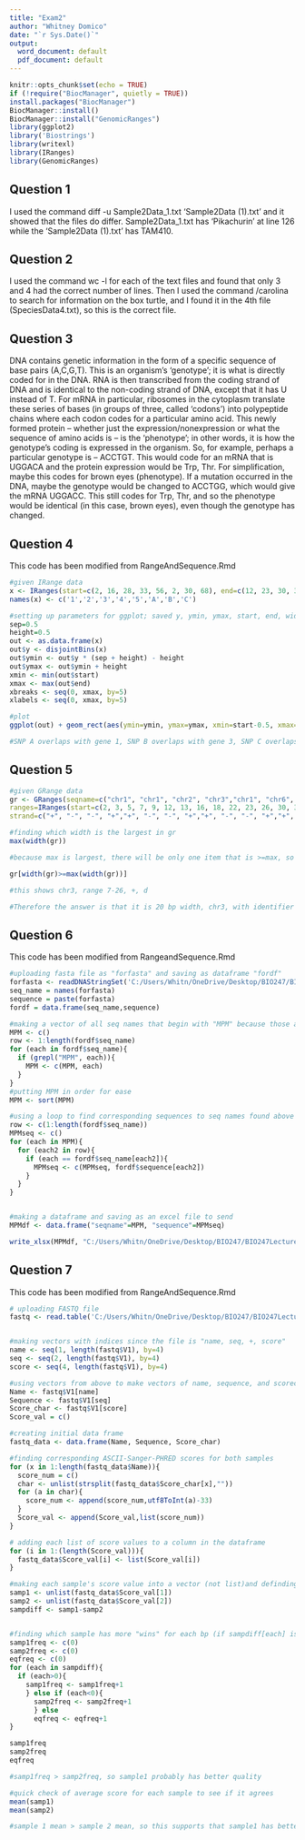 ---
title: "Exam2"
author: "Whitney Domico"
date: "`r Sys.Date()`"
output:
  word_document: default
  pdf_document: default
---

```{r setup, include=FALSE}
knitr::opts_chunk$set(echo = TRUE)
if (!require("BiocManager", quietly = TRUE))
install.packages("BiocManager")
BiocManager::install()
BiocManager::install("GenomicRanges")
library(ggplot2)
library('Biostrings')
library(writexl)
library(IRanges)
library(GenomicRanges)
```

## Question 1

I used the command diff -u Sample2Data_1.txt 'Sample2Data (1).txt' and it showed that the files do differ. Sample2Data_1.txt has 'Pikachurin' at line 126 while the 'Sample2Data (1).txt' has TAM410.

## Question 2

I used the command wc -l <filename> for each of the text files and found that only 3 and 4 had the correct number of lines. Then I used the command /carolina to search for information on the box turtle, and I found it in the 4th file (SpeciesData4.txt), so this is the correct file.


## Question 3
DNA contains genetic information in the form of a specific sequence of base pairs (A,C,G,T). This is an organism's 'genotype'; it is what is directly coded for in the DNA. RNA is then transcribed from the coding strand of DNA and is identical to the non-coding strand of DNA, except that it has U instead of T. For mRNA in particular, ribosomes in the cytoplasm translate these series of bases (in groups of three, called 'codons') into polypeptide chains where each codon codes for a particular amino acid. This newly formed protein -- whether just the expression/nonexpression or what the sequence of amino acids is -- is the 'phenotype'; in other words, it is how the genotype's coding is expressed in the organism. So, for example, perhaps a particular genotype is -- ACCTGT. This would code for an mRNA that is UGGACA and the protein expression would be Trp, Thr. For simplification, maybe this codes for brown eyes (phenotype). If a mutation occurred in the DNA, maybe the genotype would be changed to ACCTGG, which would give the mRNA UGGACC. This still codes for Trp, Thr, and so the phenotype would be identical (in this case, brown eyes), even though the genotype has changed.

## Question 4

This code has been modified from RangeAndSequence.Rmd
```{r include=TRUE}

#given IRange data
x <- IRanges(start=c(2, 16, 28, 33, 56, 2, 30, 68), end=c(12, 23, 30, 35, 70, 2, 30, 68))
names(x) <- c('1','2','3','4','5','A','B','C')

#setting up parameters for ggplot; saved y, ymin, ymax, start, end, width into df 'out' for simplicity
sep=0.5
height=0.5
out <- as.data.frame(x)
out$y <- disjointBins(x)
out$ymin <- out$y * (sep + height) - height
out$ymax <- out$ymin + height
xmin <- min(out$start)
xmax <- max(out$end)
xbreaks <- seq(0, xmax, by=5)
xlabels <- seq(0, xmax, by=5)

#plot
ggplot(out) + geom_rect(aes(ymin=ymin, ymax=ymax, xmin=start-0.5, xmax=end+0.5)) + geom_text(aes(x=start + width/2 - 0.5, y=ymin+(ymax-ymin)/2, label=names), size=8, color="grey") + scale_x_continuous(breaks=xbreaks, labels=xlabels) + xlab("") + ylab("") + theme(axis.text.y=element_blank()) + theme(panel.grid.major=element_blank(), panel.grid.minor.y=element_blank(), axis.ticks=element_blank())

#SNP A overlaps with gene 1, SNP B overlaps with gene 3, SNP C overlaps with gene 5

```

## Question 5
```{r include=TRUE}

#given GRange data
gr <- GRanges(seqname=c("chr1", "chr1", "chr2", "chr3","chr1", "chr6", "chr2", "chr3","chr1", "chr4", "chr2", "chr4","chr10", "chr1", "chr2", "chr6","chr1", "chr", "chr6", "chr3"),
ranges=IRanges(start=c(2, 3, 5, 7, 9, 12, 13, 16, 18, 22, 23, 26, 30, 36, 38, 41, 46, 56, 57, 59), end=c(19,19,18,26,13,24,21,31,35,25,26,44,33,39,54,50,57,60,74,74)),
strand=c("+", "-", "-", "+","+", "-", "-", "+","+", "-", "-", "+","+", "-", "-", "+","+", "-", "-", "+"),identifier=letters[1:20])

#finding which width is the largest in gr
max(width(gr))

#because max is largest, there will be only one item that is >=max, so I can find the other answers using this

gr[width(gr)>=max(width(gr))]

#this shows chr3, range 7-26, +, d

#Therefore the answer is that it is 20 bp width, chr3, with identifier 'd'

```


## Question 6

This code has been modified from RangeandSequence.Rmd
```{r include=TRUE}

#uploading fasta file as "forfasta" and saving as dataframe "fordf"
forfasta <- readDNAStringSet('C:/Users/Whitn/OneDrive/Desktop/BIO247/BIO247Lecture/BIO247Exams/BIO247Exam2/Exam 2/Forest_Seqs.fasta')
seq_name = names(forfasta)
sequence = paste(forfasta)
fordf = data.frame(seq_name,sequence)

#making a vector of all seq names that begin with "MPM" because those are his initials
MPM <- c()
row <- 1:length(fordf$seq_name)
for (each in fordf$seq_name){
  if (grepl("MPM", each)){
    MPM <- c(MPM, each)
  }
}
#putting MPM in order for ease
MPM <- sort(MPM)

#using a loop to find corresponding sequences to seq names found above
row <- c(1:length(fordf$seq_name))
MPMseq <- c()
for (each in MPM){
  for (each2 in row){
    if (each == fordf$seq_name[each2]){
      MPMseq <- c(MPMseq, fordf$sequence[each2])
    }
  }
}


#making a dataframe and saving as an excel file to send
MPMdf <- data.frame("seqname"=MPM, "sequence"=MPMseq)

write_xlsx(MPMdf, "C:/Users/Whitn/OneDrive/Desktop/BIO247/BIO247Lecture/BIO247Exams/BIO247Exam2/Exam 2/DomicoMPMdf.xlsx")

```


## Question 7

This code has been modified from RangeAndSequence.Rmd
```{r include=TRUE}

# uploading FASTQ file
fastq <- read.table('C:/Users/Whitn/OneDrive/Desktop/BIO247/BIO247Lecture/BIO247Exams/BIO247Exam2/Exam 2/Gene_compare.fastq', header=FALSE,sep="|",fill=TRUE)


#making vectors with indices since the file is "name, seq, +, score"
name <- seq(1, length(fastq$V1), by=4)
seq <- seq(2, length(fastq$V1), by=4)
score <- seq(4, length(fastq$V1), by=4)

#using vectors from above to make vectors of name, sequence, and scorechar
Name <- fastq$V1[name]
Sequence <- fastq$V1[seq]
Score_char <- fastq$V1[score]
Score_val = c()

#creating initial data frame
fastq_data <- data.frame(Name, Sequence, Score_char)

#finding corresponding ASCII-Sanger-PHRED scores for both samples
for (x in 1:length(fastq_data$Name)){
  score_num = c()
  char <- unlist(strsplit(fastq_data$Score_char[x],""))
  for (a in char){
    score_num <- append(score_num,utf8ToInt(a)-33)
  }
  Score_val <- append(Score_val,list(score_num))
}

# adding each list of score values to a column in the dataframe
for (i in 1:(length(Score_val))){
  fastq_data$Score_val[i] <- list(Score_val[i])
}

#making each sample's score value into a vector (not list)and definding a vector as the difference in scores for each bp
samp1 <- unlist(fastq_data$Score_val[1])
samp2 <- unlist(fastq_data$Score_val[2])
sampdiff <- samp1-samp2


#finding which sample has more "wins" for each bp (if sampdiff[each] is positive, that means the score in samp1 is higher; if sampdiff[each] is negative, that meanst the score in samp2 is higher)
samp1freq <- c(0)
samp2freq <- c(0)
eqfreq <- c(0)
for (each in sampdiff){
  if (each>0){
    samp1freq <- samp1freq+1
    } else if (each<0){
      samp2freq <- samp2freq+1
      } else
      eqfreq <- eqfreq+1
}

samp1freq
samp2freq
eqfreq

#samp1freq > samp2freq, so sample1 probably has better quality

#quick check of average score for each sample to see if it agrees
mean(samp1)
mean(samp2)

#sample 1 mean > sample 2 mean, so this supports that sample1 has better quality
```

